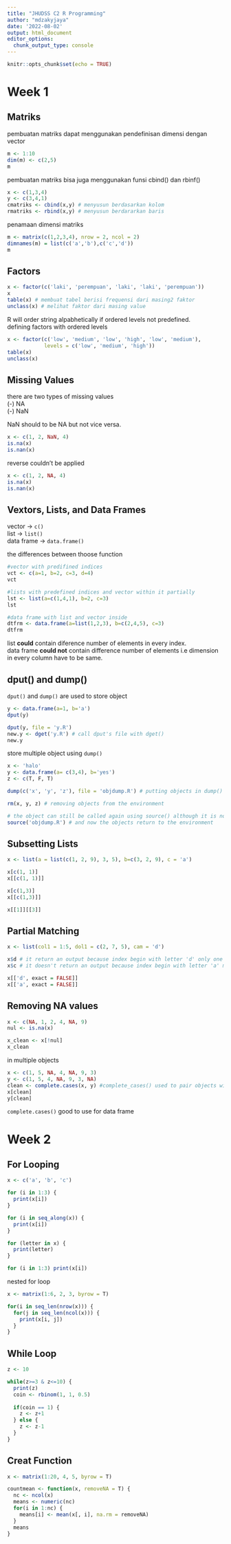 ```yaml
---
title: "JHUDSS C2 R Programming"
author: "mdzakyjaya"
date: '2022-08-02'
output: html_document
editor_options: 
  chunk_output_type: console
---
```


```r
knitr::opts_chunk$set(echo = TRUE)
```

# Week 1

## Matriks

pembuatan matriks dapat menggunakan pendefinisan dimensi dengan vector

```r
m <- 1:10
dim(m) <- c(2,5)
m
```

pembuatan matriks bisa juga menggunakan funsi cbind() dan rbinf()

```r
x <- c(1,3,4)
y <- c(3,4,1)
cmatriks <- cbind(x,y) # menyusun berdasarkan kolom
rmatriks <- rbind(x,y) # menyusun berdararkan baris
```

penamaan dimensi matriks

```r
m <- matrix(c(1,2,3,4), nrow = 2, ncol = 2)
dimnames(m) = list(c('a','b'),c('c','d'))
m
```

## Factors

```r
x <- factor(c('laki', 'perempuan', 'laki', 'laki', 'perempuan'))
x
table(x) # membuat tabel berisi frequensi dari masing2 faktor
unclass(x) # melihat faktor dari masing value
```

R will order string alpabhetically if ordered levels not predefined.\
defining factors with ordered levels

```r
x <- factor(c('low', 'medium', 'low', 'high', 'low', 'medium'),
            levels = c('low', 'medium', 'high'))
table(x)
unclass(x)
```

## Missing Values

there are two types of missing values\
(-) NA\
(-) NaN\

NaN should to be NA but not vice versa.

```r
x <- c(1, 2, NaN, 4)
is.na(x)
is.nan(x)
```

reverse couldn't be applied

```r
x <- c(1, 2, NA, 4)
is.na(x)
is.nan(x)
```

## Vextors, Lists, and Data Frames

vector -\> `c()`\
list -\> `list()`\
data frame -\> `data.frame()`\

the differences between thoose function

```r
#vector with predifined indices
vct <- c(a=1, b=2, c=3, d=4)
vct

#lists with predefined indices and vector within it partially
lst <- list(a=c(1,4,1), b=2, c=3)
lst

#data frame with list and vector inside
dtfrm <- data.frame(a=list(1,2,3), b=c(2,4,5), c=3)
dtfrm
```

list **could** contain diference number of elements in every index.\
data frame **could not** contain difference number of elements i.e dimension in every column have to be same.\

## dput() and dump()

`dput()` and `dump()` are used to store object

```r
y <- data.frame(a=1, b='a')
dput(y)

dput(y, file = 'y.R')
new.y <- dget('y.R') # call dput's file with dget()
new.y
```

store multiple object using `dump()`

```r
x <- 'halo'
y <- data.frame(a= c(3,4), b='yes')
z <- c(T, F, T)

dump(c('x', 'y', 'z'), file = 'objdump.R') # putting objects in dump()

rm(x, y, z) # removing objects from the environment

# the object can still be called again using source() although it is no longer in the environment
source('objdump.R') # and now the objects return to the environment
```

## Subsetting Lists

```r
x <- list(a = list(c(1, 2, 9), 3, 5), b=c(3, 2, 9), c = 'a')

x[c(1, 1)]
x[[c(1, 1)]]

x[c(1,3)]
x[[c(1,3)]]

x[[1]][[3]]
```

## Partial Matching

```r
x <- list(col1 = 1:5, dol1 = c(2, 7, 5), cam = 'd')

x$d # it return an output because index begin with letter 'd' only one
x$c # it doesn't return an output because index begin with letter 'a' more than one

x[['d', exact = FALSE]]
x[['a', exact = FALSE]]
```

## Removing NA values

```r
x <- c(NA, 1, 2, 4, NA, 9)
nul <- is.na(x)

x_clean <- x[!nul]
x_clean
```

in multiple objects

```r
x <- c(1, 5, NA, 4, NA, 9, 3)
y <- c(1, 5, 4, NA, 9, 3, NA)
clean <- complete.cases(x, y) #complete_cases() used to pair objects with no missing values in each other
x[clean]
y[clean]
```

`complete.cases()` good to use for data frame

# Week 2

## For Looping

```r
x <- c('a', 'b', 'c')

for (i in 1:3) {
  print(x[i])
}

for (i in seq_along(x)) {
  print(x[i])
}

for (letter in x) {
  print(letter)
}

for (i in 1:3) print(x[i])
```

nested for loop
```r
x <- matrix(1:6, 2, 3, byrow = T)

for(i in seq_len(nrow(x))) {
  for(j in seq_len(ncol(x))) {
    print(x[i, j])
  }
}
```
## While Loop
```r
z <- 10

while(z>=3 & z<=10) {
  print(z)
  coin <- rbinom(1, 1, 0.5)
  
  if(coin == 1) {
    z <- z+1
  } else {
    z <- z-1
  }
}
```

## Creat Function
```r
x <- matrix(1:20, 4, 5, byrow = T)

countmean <- function(x, removeNA = T) {
  nc <- ncol(x)
  means <- numeric(nc)
  for(i in 1:nc) {
    means[i] <- mean(x[, i], na.rm = removeNA)
  }
  means
}
```